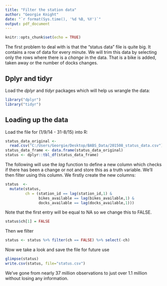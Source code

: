 ---
title: "Filter the station data"
author: "Georgie Knight"
date: "`r format(Sys.time(), '%d %B, %Y')`"
output: pdf_document
---

```{r setup, include=FALSE}
knitr::opts_chunk$set(echo = TRUE)
```
The first problem to deal with is that the "status data" file is quite big. It contains a row of data for every minute. We will trim this data by selecting only the rows where there is a _change_ in the data. That is a bike is added, taken away or the number of docks changes.

## Dplyr and tidyr

Load the _dplyr_ and _tidyr_ packages which will help us wrangle the data:

```{r}
library("dplyr")
library("tidyr")
```
## Loading up the data

Load the file for  (1/9/14 - 31-8/15) into R:

```{r}
status_data_original <- 
  read.csv("C:/Users/Georgie/Desktop/BABS_Data/201508_status_data.csv")
status_data_frame <- data.frame(status_data_original)
status <- dplyr::tbl_df(status_data_frame)

```


The following will use the _lag_ function to define a new column which checks if there has been a change or not and store this as a truth variable. We'll then filter using this column. We firstly create the new columns:

```{r}
status  <- 
  mutate(status, 
         ch = (station_id == lag(station_id,1) &
               bikes_available == lag(bikes_available,1) &
               docks_available == lag(docks_available,1)))

```
Note that the first entry will be equal to NA so we change this to FALSE.

```{r}
status$ch[1] = FALSE
```
Then we filter

```{r}
status <- status %>% filter(ch == FALSE) %>% select(-ch)
```

Now we take a look and save the file for future use

```{r, echo = FALSE}
glimpse(status)
write.csv(status, file="status.csv")
```

We've gone from nearly 37 million observations to just over 1.1 million without losing any information.
